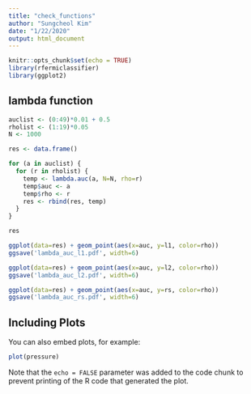 ```yaml
---
title: "check_functions"
author: "Sungcheol Kim"
date: "1/22/2020"
output: html_document
---
```


```r
knitr::opts_chunk$set(echo = TRUE)
library(rfermiclassifier)
library(ggplot2)
```

## lambda function

```r
auclist <- (0:49)*0.01 + 0.5
rholist <- (1:19)*0.05
N <- 1000

res <- data.frame()

for (a in auclist) {
  for (r in rholist) {
    temp <- lambda.auc(a, N=N, rho=r)
    temp$auc <- a
    temp$rho <- r
    res <- rbind(res, temp)
  }
}

res
```

```r
ggplot(data=res) + geom_point(aes(x=auc, y=l1, color=rho))
ggsave('lambda_auc_l1.pdf', width=6)
```

```r
ggplot(data=res) + geom_point(aes(x=auc, y=l2, color=rho))
ggsave('lambda_auc_l2.pdf', width=6)
```

```r
ggplot(data=res) + geom_point(aes(x=auc, y=rs, color=rho))
ggsave('lambda_auc_rs.pdf', width=6)
```


## Including Plots

You can also embed plots, for example:

```r
plot(pressure)
```

Note that the `echo = FALSE` parameter was added to the code chunk to prevent printing of the R code that generated the plot.
